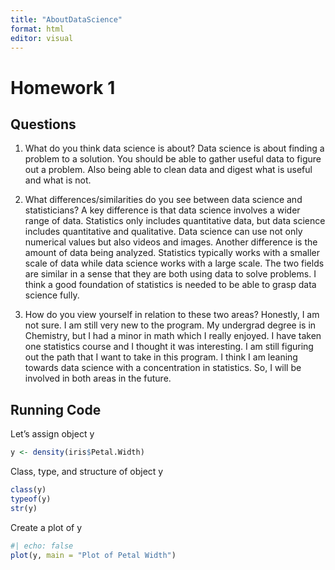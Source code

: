 ```yaml
---
title: "AboutDataScience"
format: html
editor: visual
---
```


# Homework 1

## Questions

1.  What do you think data science is about?
Data science is about finding a problem to a solution. You should be able to gather useful data to figure out a problem. Also being able to clean data and digest what is useful and what is not. 

2. What differences/similarities do you see between data science and statisticians?
A key difference is that data science involves a wider range of data. Statistics only includes quantitative data, but data science includes quantitative and qualitative. Data science can use not only numerical values but also videos and images. Another difference is the amount of data being analyzed. Statistics typically works with a smaller scale of data while data science works with a large scale. The two fields are similar in a sense that they are both using data to solve problems. I think a good foundation of statistics is needed to be able to grasp data science fully. 

3. How do you view yourself in relation to these two areas? 
Honestly, I am not sure. I am still very new to the program. My undergrad degree is in Chemistry, but I had a minor in math which I really enjoyed. I have taken one statistics course and I thought it was interesting. I am still figuring out the path that I want to take in this program. I think I am leaning towards data science with a concentration in statistics. So, I will be involved in both areas in the future. 

## Running Code

Let's assign object y
```r
y <- density(iris$Petal.Width)
```

Class, type, and structure of object y
```r
class(y)
typeof(y)
str(y)
```

Create a plot of y

```r
#| echo: false
plot(y, main = "Plot of Petal Width")
```


